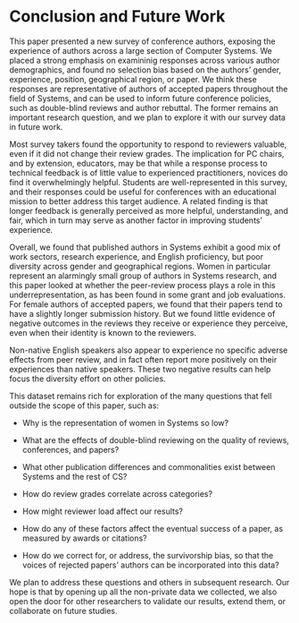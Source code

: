 # Conclusion and Future Work {#sec:conclusion}

This paper presented a new survey of conference authors, exposing the experience of authors across a large section of Computer Systems. We placed a strong emphasis on examininig responses across various author demographics, and found no selection bias based on the authors' gender, experience, position, geographical region, or paper. We think these responses are representative of authors of accepted papers throughout the field of Systems, and can be used to inform future conference policies, such as double-blind reviews and author rebuttal. The former remains an important research question, and we plan to explore it with our survey data in future work.

Most survey takers found the opportunity to respond to reviewers valuable, even if it did not change their review grades. The implication for PC chairs, and by extension, educators, may be that while a response process to technical feedback is of little value to experienced practitioners, novices do find it overwhelmingly helpful. Students are well-represented in this survey, and their responses could be useful for conferences with an educational mission to better address this target audience. A related finding is that longer feedback is generally perceived as more helpful, understanding, and fair, which in turn may serve as another factor in improving students' experience.

Overall, we found that published authors in Systems exhibit a good mix of work sectors, research experience, and English proficiency, but poor diversity across gender and geographical regions.
Women in particular represent an alarmingly small group of authors in Systems research, and this paper looked at whether the peer-review process plays a role in this underrepresentation, as has been found in some grant and job evaluations. For female authors of accepted papers, we found that their papers tend to have a slightly longer submission history. But we found little evidence of negative outcomes in the reviews they receive or experience they perceive, even when their identity is known to the reviewers.

Non-native English speakers also appear to experience no specific adverse effects from peer review, and in fact often report more positively on their experiences than native speakers. These two negative results can help focus the diversity effort on other policies.


This dataset remains rich for exploration of the many questions that fell outside the scope of this paper, such as:

* Why is the representation of women in Systems so low?

* What are the effects of double-blind reviewing on the quality of reviews, conferences, and papers?

* What other publication differences and commonalities exist between Systems and the rest of CS?

* How do review grades correlate across categories?

* How might reviewer load affect our results?

* How do any of these factors affect the eventual success of a paper, as measured by awards or citations?

* How do we correct for, or address, the survivorship bias, so that the voices of rejected papers' authors can be incorporated into this data?

We plan to address these questions and others in subsequent research. Our hope is that by opening up all the non-private data we collected, we also open the door for other researchers to validate our results, extend them, or collaborate on future studies.
